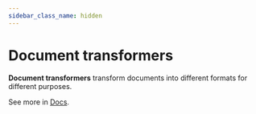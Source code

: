 ```yaml
---
sidebar_class_name: hidden
---
```


# Document transformers


**Document transformers** transform documents into different formats for different purposes.


See more in [Docs](/docs/modules/data_connection/document_transformers/).
